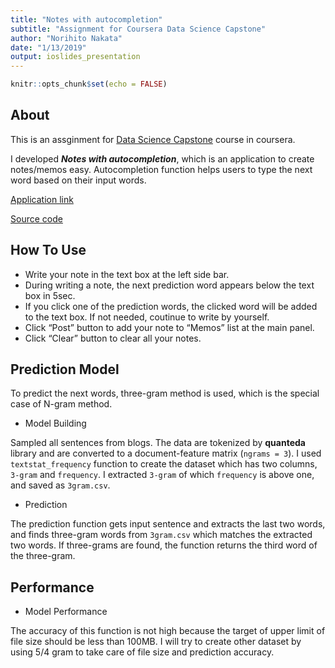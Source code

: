 ```yaml
---
title: "Notes with autocompletion"
subtitle: "Assignment for Coursera Data Science Capstone"
author: "Norihito Nakata"
date: "1/13/2019"
output: ioslides_presentation
---
```


```r
knitr::opts_chunk$set(echo = FALSE)
```

## About

This is an assginment for [Data Science Capstone](https://www.coursera.org/learn/data-science-project) course in coursera.

I developed ***Notes with autocompletion***, which is an application to create notes/memos easy.
Autocompletion function helps users to type the next word based on their input words.

[Application link](https://norihiton.shinyapps.io/NextWordPrediction)

[Source code](https://github.com/NorihitoN/nextWordPrediction)

## How To Use

- Write your note in the text box at the left side bar.
- During writing a note, the next prediction word appears below the text box in 5sec.
- If you click one of the prediction words, the clicked word will be added to the text box. If not needed, coutinue to write by yourself.
- Click "Post" button to add your note to "Memos" list at the main panel.
- Click "Clear" button to clear all your notes.

## Prediction Model

To predict the next words, three-gram method is used, which is the special case of N-gram method.

- Model Building

Sampled all sentences from blogs. The data are tokenized by **quanteda** library and are converted to a document-feature matrix (`ngrams = 3`).
I used `textstat_frequency` function to create the dataset which has two columns, `3-gram` and `frequency`. I extracted `3-gram` of which `frequency` is above one, and saved as `3gram.csv`.

- Prediction

The prediction function gets input sentence and extracts the last two words, and finds three-gram words from `3gram.csv` which matches the extracted two words. If three-grams are found, the function returns the third word of the three-gram.


## Performance

- Model Performance

The accuracy of this function is not high because the target of upper limit of file size should be less than 100MB. 
I will try to create other dataset by using 5/4 gram to take care of file size and prediction accuracy.
